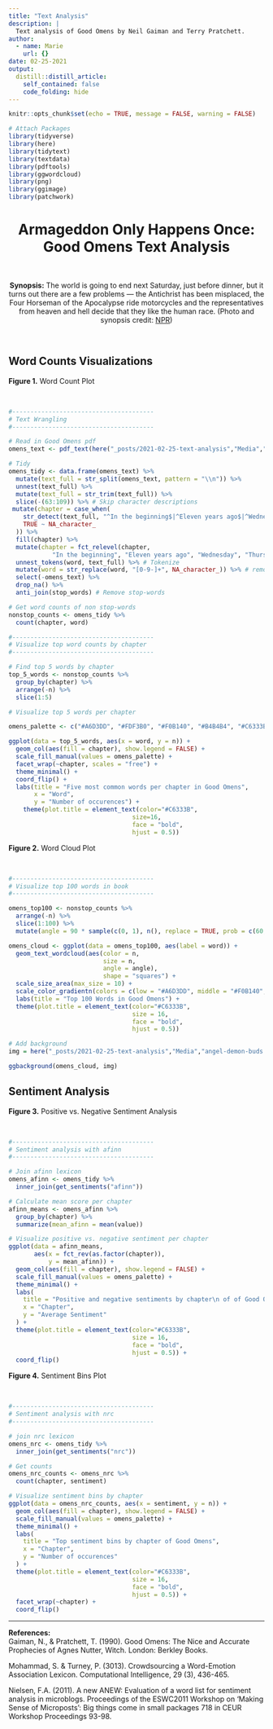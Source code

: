 ```yaml
---
title: "Text Analysis"
description: |
  Text analysis of Good Omens by Neil Gaiman and Terry Pratchett.
author:
  - name: Marie
    url: {}
date: 02-25-2021
output:
  distill::distill_article:
    self_contained: false
    code_folding: hide
---
```



```r
knitr::opts_chunk$set(echo = TRUE, message = FALSE, warning = FALSE)

# Attach Packages
library(tidyverse)
library(here)
library(tidytext)
library(textdata)
library(pdftools)
library(ggwordcloud)
library(png)
library(ggimage)
library(patchwork)

```
<center>
# Armageddon Only Happens Once: Good Omens Text Analysis

<br>

**Synopsis:** The world is going to end next Saturday, just before dinner, but it turns out there are a few problems — the Antichrist has been misplaced, the Four Horseman of the Apocalypse ride motorcycles and the representatives from heaven and hell decide that they like the human race. (Photo and synopsis credit: [NPR](https://www.npr.org/books/titles/392587202/good-omens-the-nice-and-accurate-prophecies-of-agnes-nutter-witch))

</center>

<br>

## Word Counts Visualizations

**Figure 1.** Word Count Plot

<br>

```r

#---------------------------------------
# Text Wrangling
#---------------------------------------

# Read in Good Omens pdf
omens_text <- pdf_text(here("_posts/2021-02-25-text-analysis","Media","GoodOmens.pdf"))

# Tidy
omens_tidy <- data.frame(omens_text) %>% 
  mutate(text_full = str_split(omens_text, pattern = "\\n")) %>% 
  unnest(text_full) %>% 
  mutate(text_full = str_trim(text_full)) %>% 
  slice(-(63:109)) %>% # Skip character descriptions
 mutate(chapter = case_when(
    str_detect(text_full, "^In the beginning$|^Eleven years ago$|^Wednesday$|^Thursday$|^Friday$|^Saturday$|^Sunday$") ~ text_full,
    TRUE ~ NA_character_
  )) %>% 
  fill(chapter) %>% 
  mutate(chapter = fct_relevel(chapter, 
            "In the beginning", "Eleven years ago", "Wednesday", "Thursday", "Friday", "Saturday", "Sunday")) %>%  # Set chapter order
  unnest_tokens(word, text_full) %>% # Tokenize
  mutate(word = str_replace(word, "[0-9-]+", NA_character_)) %>% # remove rogue page numbers
  select(-omens_text) %>% 
  drop_na() %>% 
  anti_join(stop_words) # Remove stop-words

# Get word counts of non stop-words
nonstop_counts <- omens_tidy %>% 
  count(chapter, word)

#---------------------------------------
# Visualize top word counts by chapter
#---------------------------------------

# Find top 5 words by chapter
top_5_words <- nonstop_counts %>% 
  group_by(chapter) %>% 
  arrange(-n) %>% 
  slice(1:5)

# Visualize top 5 words per chapter

omens_palette <- c("#A6D3DD", "#FDF3B0", "#F0B140", "#B4B4B4", "#C6333B", "#671D21", "#070707")

ggplot(data = top_5_words, aes(x = word, y = n)) +
  geom_col(aes(fill = chapter), show.legend = FALSE) +
  scale_fill_manual(values = omens_palette) +
  facet_wrap(~chapter, scales = "free") +
  theme_minimal() +
  coord_flip() +
  labs(title = "Five most common words per chapter in Good Omens",
       x = "Word",
       y = "Number of occurences") +
    theme(plot.title = element_text(color="#C6333B", 
                                  size=16,
                                  face = "bold",
                                  hjust = 0.5))

```

**Figure 2.** Word Cloud Plot

<br>

```r

#---------------------------------------
# Visualize top 100 words in book
#---------------------------------------

omens_top100 <- nonstop_counts %>% 
  arrange(-n) %>% 
  slice(1:100) %>% 
  mutate(angle = 90 * sample(c(0, 1), n(), replace = TRUE, prob = c(60, 40)))

omens_cloud <- ggplot(data = omens_top100, aes(label = word)) +
  geom_text_wordcloud(aes(color = n, 
                          size = n,
                          angle = angle),
                          shape = "squares") +
  scale_size_area(max_size = 10) +
  scale_color_gradientn(colors = c(low = "#A6D3DD", middle = "#F0B140", high = "#C6333B")) +
  labs(title = "Top 100 Words in Good Omens") +
  theme(plot.title = element_text(color="#C6333B", 
                                  size = 16,
                                  face = "bold",
                                  hjust = 0.5))

# Add background
img = here("_posts/2021-02-25-text-analysis","Media","angel-demon-buds.png")

ggbackground(omens_cloud, img)


```

## Sentiment Analysis

**Figure 3.** Positive vs. Negative Sentiment Analysis

<br>

```r

#---------------------------------------
# Sentiment analysis with afinn
#---------------------------------------

# Join afinn lexicon
omens_afinn <- omens_tidy %>% 
  inner_join(get_sentiments("afinn"))

# Calculate mean score per chapter
afinn_means <- omens_afinn %>% 
  group_by(chapter) %>% 
  summarize(mean_afinn = mean(value))

# Visualize positive vs. negative sentiment per chapter
ggplot(data = afinn_means, 
       aes(x = fct_rev(as.factor(chapter)), 
           y = mean_afinn)) +
  geom_col(aes(fill = chapter), show.legend = FALSE) +
  scale_fill_manual(values = omens_palette) +
  theme_minimal() +
  labs(
    title = "Positive and negative sentiments by chapter\n of of Good Omens",
    x = "Chapter",
    y = "Average Sentiment"
  ) +
  theme(plot.title = element_text(color="#C6333B", 
                                  size = 16,
                                  face = "bold",
                                  hjust = 0.5)) +
  coord_flip()

```

**Figure 4.** Sentiment Bins Plot

<br>

```r

#---------------------------------------
# Sentiment analysis with nrc
#---------------------------------------

# join nrc lexicon
omens_nrc <- omens_tidy %>% 
  inner_join(get_sentiments("nrc"))

# Get counts
omens_nrc_counts <- omens_nrc %>% 
  count(chapter, sentiment)

# Visualize sentiment bins by chapter
ggplot(data = omens_nrc_counts, aes(x = sentiment, y = n)) +
  geom_col(aes(fill = chapter), show.legend = FALSE) +
  scale_fill_manual(values = omens_palette) +
  theme_minimal() +
  labs(
    title = "Top sentiment bins by chapter of Good Omens",
    x = "Chapter",
    y = "Number of occurences"
  ) +
  theme(plot.title = element_text(color="#C6333B", 
                                  size = 16,
                                  face = "bold",
                                  hjust = 0.5)) +
  facet_wrap(~chapter) +
  coord_flip()

```


***

**References:** <br>
Gaiman, N., & Pratchett, T. (1990). Good Omens: The Nice and Accurate Prophecies of Agnes Nutter, Witch. London: Berkley Books.

Mohammad, S. & Turney, P. (3013). Crowdsourcing a Word-Emotion Association Lexicon. Computational Intelligence, 29 (3), 436-465.

Nielsen, F.A. (2011). A new ANEW: Evaluation of a word list for sentiment analysis in microblogs. Proceedings of the ESWC2011 Workshop on 'Making Sense of Microposts': Big things come in small packages 718 in CEUR Workshop Proceedings 93-98.